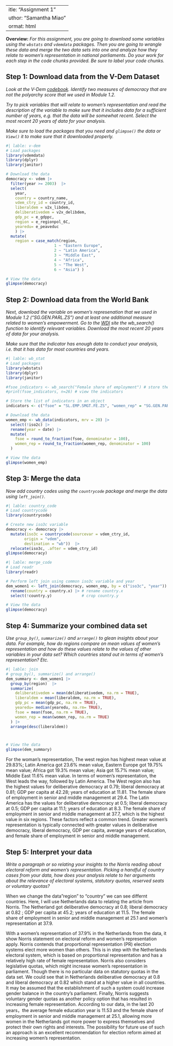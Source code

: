  ---
title: "Assignment 1"
author: "Samantha Miao"
format: html
---

**Overview:** *For this assignment, you are going to download some variables using the `wbstats` and `vdemdata` packages. Then you are going to wrangle these data and merge the two data sets into one and analyze how they relate to women's representation in national parliaments. Do your work for each step in the code chunks provided. Be sure to label your code chunks.* 


## Step 1: Download data from the V-Dem Dataset

*Look at the V-Dem [codebook](https://www.v-dem.net/data/reference-documents/). Identify two measures of democracy that are not the polyarchy score that we used in Module 1.2.* 

*Try to pick variables that will relate to women's representation and read the description of the variable to make sure that it includes data for a sufficient number of years, e.g. that the data will be somewhat recent. Select the most recent 20 years of data for your analysis.* 

*Make sure to load the packages that you need and `glimpse()` the data or `View()` it to make sure that it downloaded properly.* 
```r
#| lable: v-dem
# Load packages
library(vdemdata) 
library(dplyr)
library(janitor) 

# Download the data
democracy <- vdem |> 
  filter(year >= 2003)  |> 
  select(
    year, 
    country = country_name,
    vdem_ctry_id = country_id,
    liberaldem = v2x_libdem,
    deliberativedem = v2x_delibdem,
    gdp_pc = e_gdppc, 
    region = e_regionpol_6C,
    yearedu= e_peaveduc
    ) |>
  mutate(
    region = case_match(region,
                     1 ~ "Eastern Europe", 
                     2 ~ "Latin America",  
                     3 ~ "Middle East",   
                     4 ~ "Africa", 
                     5 ~ "The West", 
                     6 ~ "Asia") )

# View the data
glimpse(democracy)

```


## Step 2: Download data from the World Bank
*Next, download the variable on women's represenation that we used in Module 1.2 ("SG.GEN.PARL.ZS") and at least one additional measure related to women's empowerment. Go to the [WDI](https://databank.worldbank.org/source/world-development-indicators) site the wb_search() function to identify relevant variables. Download the most recent 20 years of data for your analysis.* 

*Make sure that the indicator has enough data to conduct your analysis, i.e. that it has data for most countries and years.*

```r
#| lable: wb_stat
# Load packages
library(wbstats)
library(dplyr)
library(janitor) 

#fsoe_indicators <- wb_search("Female share of employment") # store the list of indicators
#print(fsoe_indicators, n=26) # view the indicators

# Store the list of indicators in an object
indicators <- c("fsoe" = "SL.EMP.SMGT.FE.ZS", "women_rep" = "SG.GEN.PARL.ZS") 

# Download the data  
women_emp <- wb_data(indicators, mrv = 20) |> 
  select(!iso2c) |> 
  rename(year = date) |> 
  mutate(
    fsoe = round_to_fraction(fsoe, denominator = 100), 
    women_rep = round_to_fraction(women_rep, denominator = 100) 
  )

# View the data
glimpse(women_emp) 

```





## Step 3: Merge the data

*Now add country codes using the `countrycode` package and merge the data using `left_join()`.* 

```r
#| lable: country_code
# Load countrycode
library(countrycode)

# Create new iso3c variable
democracy <- democracy |>    
  mutate(iso3c = countrycode(sourcevar = vdem_ctry_id, 
        origin = "vdem",
        destination = "wb"))  |> 
  relocate(iso3c, .after = vdem_ctry_id)
glimpse(democracy)
```

```r
#| lable: merge_code
# Load readr
library(readr)

# Perform left join using common iso3c variable and year
dem_women1 <- left_join(democracy, women_emp, by = c("iso3c", "year")) |> 
  rename(country = country.x) |> # rename country.x
  select(!country.y)             # crop country.y

# View the data
glimpse(democracy)

```

## Step 4: Summarize your combined data set

*Use `group_by()`, `summarize()` and `arrange()` to glean insights about your data. For example, how do regions compare on mean values of women's representation and how do these values relate to the values of other variables in your data set? Which countries stand out in terms of women's representation? Etc.* 


```r
#| lable: join
# group_by(), summarize() and arrange()
dem_summary <- dem_women1 |> 
  group_by(region)  |> 
  summarize(  
    deliberativedem = mean(deliberativedem, na.rm = TRUE), 
    liberaldem = mean(liberaldem, na.rm = TRUE),
    gdp_pc = mean(gdp_pc, na.rm = TRUE), 
    yearedu= median(yearedu, na.rm= TRUE),
    fsoe = mean(fsoe, na.rm = TRUE), 
    women_rep = mean(women_rep, na.rm = TRUE)
  ) |> 
  arrange(desc(liberaldem)) 



# View the data
glimpse(dem_summary)
```
For the woman's representation, The west region has highest mean value at 29.83%; Latin America got 23.6% mean value, Eastern Europe got 19.75% mean value; Africa got 19.3% mean value; Asia got 15.7% mean value; Middle East 11.6% mean value. In terms of women's representation, the West leads the way, followed by Latin America.
The West region also has the highest values for deliberative democracy at 0.79; liberal democracy at 0.81; GDP per capita at 42.28; years of education at 11.81. The female share of employment in senior and middle management at 29.4.
The Latin America has the values for deliberative democracy at 0.5; liberal democracy at 0.5; GDP per capita at 11.1; years of education at 8.3. The female share of employment in senior and middle management at 37.7, which is the highest value in six regions.
These factors reflect a common trend. Greater women's representation is typically connected with greater values in deliberative democracy, liberal democracy, GDP per capita, average years of education, and female share of employment in senior and middle management. 




## Step 5: Interpret your data

*Write a paragraph or so relating your insights to the Norris reading about electoral reform and women's representation. Picking a handful of country cases from your data, how does your analysis relate to her arguments about the relevance of electoral systems, statutory quotas, reserved seats or voluntary quotas?* 

When we change the data"region" to "country" we can see differnt countries. Here, I will use Netherlands data to relating the article from Norris. The Netherland got deliberative democracy at 0.8; liberal democracy at 0.82 ; GDP per capita at 45.2; years of education at 11.5. The female share of employment in senior and middle management at 25.1 and women's representation at 37.9.

With a women's representation of 37.9% in the Netherlands from the data, it show Norris statement on electoral reform and women's representation apply.   Norris contends that proportional representation (PR) election systems elect more women than others.  This is in step with the Netherlands electoral system, which is based on proportional representation and has a relatively high rate of female representation.
Norris also considers legislative quotas, which might increase women's representation in parliament. Though there is no particular data on statutory quotas in the data set. We could see that in Netherlands deliberative democracy at 0.8 and liberal democracy at 0.82 which stand at a higher value in all countries. It may be assumed that the establishment of such a system could increase gender balance in the country's parliament. 
Finally, Norris suggests voluntary gender quotas as another policy option that has resulted in increasing female representation. According to our data, in the last 20 years，the average female education year is 11.53 and the female share of employment in senior and middle management at 25.1, allowing more women in the Netherlands got more power to express themselves and protect their own rights and interests.  The possibility for future use of such an approach is an excellent recommendation for election reform aimed at increasing women's representation.

